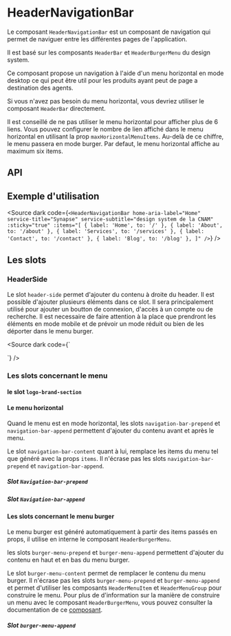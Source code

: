 
<Meta of={HeaderNavigationBarStories} />

# HeaderNavigationBar

Le composant `HeaderNavigationBar` est un composant de navigation qui permet de naviguer entre les différentes pages de l'application.

Il est basé sur les composants `HeaderBar` et `HeaderBurgerMenu` du design system.

Ce composant propose un navigation à l'aide d'un menu horizontal en mode desktop ce qui peut être util pour les produits ayant peut de page a destination des agents.

Si vous n'avez pas besoin du menu horizontal, vous devriez utiliser le composant `HeaderBar` directement.

Il est conseillé de ne pas utiliser le menu horizontal pour afficher plus de 6 liens. Vous pouvez configurer le nombre de lien affiché dans le menu horizontal en utilisant la prop `maxHorizontalMenuItems`. Au-delà de ce chiffre, le menu passera en mode burger. Par defaut, le menu horizontal affiche au maximum six items.


<Canvas of={HeaderNavigationBarStories.Default} />

## API

<Controls of={HeaderNavigationBarStories.Default} />


## Exemple d'utilisation

<Source
  dark
  code={`
<HeaderNavigationBar
	home-aria-label="Home"
	service-title="Synapse"
	service-subtitle="design system de la CNAM"
	:sticky="true"
	:items="[
		{ label: 'Home', to: '/' },
		{ label: 'About', to: '/about' },
		{ label: 'Services', to: '/services' },
		{ label: 'Contact', to: '/contact' },
		{ label: 'Blog', to: '/blog' },
	]"
/>
`}
/>

## Les slots

### HeaderSide

Le slot `header-side` permet d'ajouter du contenu à droite du header. Il est possible d'ajouter plusieurs éléments dans ce slot.
Il sera principalement utilisé pour ajouter un boutton de connexion, d'accès à un compte ou de recherche.
Il est necessaire de faire attention à la place que prendront les éléments en mode mobile et de prévoir un mode réduit ou bien de les déporter dans le menu burger.

<Source dark code={`
<script setup lang="ts">
</script>

<template>
  <HeaderNavigationBar>
	<template #header-side>
	  <div class="d-flex justify-center h-100 ga-4 pr-4">
		<VBtn
			variant="text"
			:prepend-icon="mdiMagnify"
			color="primary"
		>
			Rechercher
		</VBtn>
		<VBtn
			color="primary"
			:prepend-icon="mdiAccountCircleOutline"
		>
			Login
		</VBtn>
	</div>
	</template>
  </HeaderNavigationBar>
</template>
`} />

### Les slots concernant le menu


<Canvas of={HeaderNavigationBarStories.WithSlots} />

#### le slot `logo-brand-section`

<Canvas of={HeaderNavigationBarStories.WithLogoSlot} />

#### Le menu horizontal

Quand le menu est en mode horizontal, les slots `navigation-bar-prepend` et `navigation-bar-append` permettent d'ajouter du contenu avant et après le menu.

Le slot `navigation-bar-content` quant à lui, remplace les items du menu tel que généré avec la props `items`. Il n'écrase pas les slots `navigation-bar-prepend` et `navigation-bar-append`.

##### Slot `Navigation-bar-prepend`

<Canvas of={HeaderNavigationBarStories.WithNavigationBarPrependSlot} />


##### Slot `Navigation-bar-append`

<Canvas of={HeaderNavigationBarStories.WithNavigationBarAppendSlot} />


#### Les slots concernant le menu burger

Le menu burger est généré automatiquement à partir des items passés en props, il utilise en interne le composant `HeaderBurgerMenu`.


les slots `burger-menu-prepend` et `burger-menu-append` permettent d'ajouter du contenu en haut et en bas du menu burger.


Le slot `burger-menu-content` permet de remplacer le contenu du menu burger. Il n'écrase pas les slots `burger-menu-prepend` et `burger-menu-append` et permet d'utiliser les composants `HeaderMenuItem` et `HeaderMenuGroup` pour construire le menu.
Pour plus de d'information sur la manière de construire un menu avec le composant `HeaderBurgerMenu`, vous pouvez consulter la documentation de ce [composant](/docs/components-headerbar-headerburgermenu--docs).

##### Slot `burger-menu-append`

<Canvas of={HeaderNavigationBarStories.WithNavigationMenuAppendSlot} />